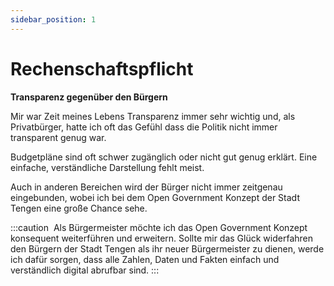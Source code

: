 ```yaml
---
sidebar_position: 1
---
```


# Rechenschaftspflicht

**Transparenz gegenüber den Bürgern**

Mir war Zeit meines Lebens Transparenz immer sehr wichtig und, als Privatbürger,
hatte ich oft das Gefühl dass die Politik nicht immer transparent genug war.

Budgetpläne sind oft schwer zugänglich oder nicht gut genug erklärt.
Eine einfache, verständliche Darstellung fehlt meist.

Auch in anderen Bereichen wird der Bürger nicht immer zeitgenau eingebunden,
wobei ich bei dem Open Government Konzept der Stadt Tengen eine große Chance sehe.

:::caution ‎
Als Bürgermeister möchte ich das Open Government Konzept konsequent weiterführen und erweitern.
Sollte mir das Glück widerfahren den Bürgern der Stadt Tengen als ihr neuer Bürgermeister zu dienen,
werde ich dafür sorgen, dass alle Zahlen, Daten und Fakten einfach und verständlich digital abrufbar sind.
:::
